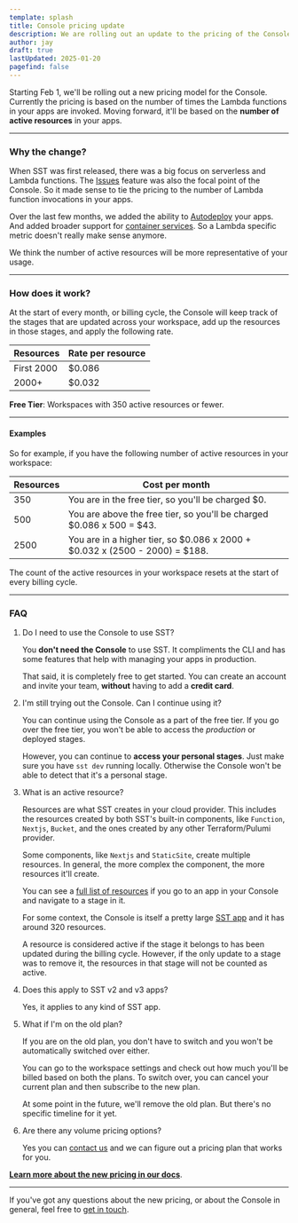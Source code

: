 ```yaml
---
template: splash
title: Console pricing update
description: We are rolling out an update to the pricing of the Console.
author: jay
draft: true
lastUpdated: 2025-01-20
pagefind: false
---
```


Starting Feb 1, we'll be rolling out a new pricing model for the Console. Currently the pricing is based on the number of times the Lambda functions in your apps are invoked. Moving forward, it'll be based on the **number of active resources** in your apps.

---

### Why the change?

When SST was first released, there was a big focus on serverless and Lambda functions. The [Issues](/docs/console#issues) feature was also the focal point of the Console. So it made sense to tie the pricing to the number of Lambda function invocations in your apps.

Over the last few months, we added the ability to [Autodeploy](/docs/console#autodeploy) your apps. And added broader support for [container services](/blog/container-support). So a Lambda specific metric doesn't really make sense anymore.

We think the number of active resources will be more representative of your usage.

---

### How does it work?

At the start of every month, or billing cycle, the Console will keep track of the stages that are updated across your workspace, add up the resources in those stages, and apply the following rate.

| Resources | Rate per resource |
|-----------|-----------|
| First 2000   | $0.086 |
| 2000+        | $0.032 |

**Free Tier**: Workspaces with 350 active resources or fewer.

---

#### Examples

So for example, if you have the following number of active resources in your workspace:

| Resources | Cost per month |
|----------|------|
| 350 | You are in the free tier, so you'll be charged $0. |
| 500 | You are above the free tier, so you'll be charged $0.086 x 500 = $43. |
| 2500 | You are in a higher tier, so $0.086 x 2000 + $0.032 x (2500 - 2000) = $188. |

The count of the active resources in your workspace resets at the start of every billing cycle.

---

### FAQ

1. Do I need to use the Console to use SST?

   You **don't need the Console** to use SST. It compliments the CLI and has some features that help with managing your apps in production.
 
   That said, it is completely free to get started. You can create an account and invite your team, **without** having to add a **credit card**.

2. I'm still trying out the Console. Can I continue using it?

   You can continue using the Console as a part of the free tier. If you go over the free tier, you won't be able to access the _production_ or deployed stages.
   
   However, you can continue to **access your personal stages**. Just make sure you have `sst dev` running locally. Otherwise the Console won't be able to detect that it's a personal stage.
    

3. What is an active resource?

   Resources are what SST creates in your cloud provider. This includes the resources created by both SST's built-in components, like `Function`, `Nextjs`, `Bucket`, and the ones created by any other Terraform/Pulumi provider.

   Some components, like `Nextjs` and `StaticSite`, create multiple resources. In general, the more complex the component, the more resources it'll create.
   
   You can see a [full list of resources](/docs/console#resources) if you go to an app in your Console and navigate to a stage in it.
   
   For some context, the Console is itself a pretty large [SST app](https://github.com/sst/console) and it has around 320 resources.
   
   A resource is considered active if the stage it belongs to has been updated during the billing cycle. However, if the only update to a stage was to remove it, the resources in that stage will not be counted as active.

4. Does this apply to SST v2 and v3 apps?

   Yes, it applies to any kind of SST app.

5. What if I'm on the old plan?

   If you are on the old plan, you don't have to switch and you won't be automatically switched over either.

   You can go to the workspace settings and check out how much you'll be billed based on both the plans. To switch over, you can cancel your current plan and then subscribe to the new plan.

   At some point in the future, we'll remove the old plan. But there's no specific timeline for it yet.

6. Are there any volume pricing options?
   
   Yes you can [contact us][contact-us] and we can figure out a pricing plan that works for you.

[**Learn more about the new pricing in our docs**](/docs/console#pricing).

---

 If you've got any questions about the new pricing, or about the Console in general, feel free to [get in touch][contact-us].


[contact-us]: mailto:hello@sst.dev
